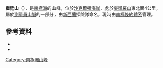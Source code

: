 {{coord|81|43|S|160|0|E|source:GNIS|display=title}}

'''霍廷山'''（{{lang-en|Mount Hotine}}），是[[南極洲|南極洲]]的山峰，位於[[沙克爾頓海岸|沙克爾頓海岸]]，處於[[麥凱羅山|麥凱羅山]]東北面4公里，屬於[[測量員山脈|測量員山脈]]的一部分，由[[新西蘭|新西蘭]]探險隊命名，現時由[[南極條約體系|南極條約體系]]管理。

==參考資料==
*{{cite gnis | type = antarid | id = 7050| name = Hotine, Mount | accessdate = 2012-06-28}}
*{{usgs-gazetteer|id=7050|name=Hotine, Mount}}

{{DEFAULTSORT:Mount Hotine}}
[[Category:南極洲山峰|Category:南極洲山峰]]


{{ShackletonCoast-geo-stub}}